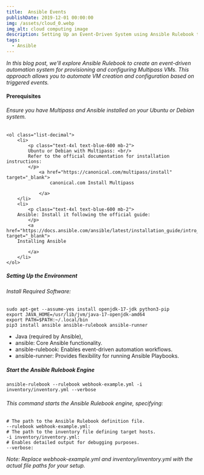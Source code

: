 ```yaml
---
title:  Ansible Events
publishDate: 2019-12-01 00:00:00
img: /assets/cloud_0.webp
img_alt: cloud computing image
description: Setting Up an Event-Driven System using Ansible Rulebook to Create and Configure Multipass VMs
tags:
  - Ansible
---
```






*In this blog post, we'll explore Ansible Rulebook to create an event-driven automation system for provisioning and configuring Multipass VMs. This approach allows you to automate VM creation and configuration based on triggered events.*

#### Prerequisites 
###### Ensure you have Multipass and Ansible installed on your Ubuntu or Debian system. 
    <ol class="list-decimal">
        <li>
            <p class="text-4xl text-blue-600 mb-2">
            Ubuntu or Debian with Multipass: <br/> 
            Refer to the official documentation for installation instructions:
            </p>
                <a href="https://canonical.com/multipass/install" target="_blank">
                    canonical.com Install Multipass

                </a>
        </li>
        <li>
            <p class="text-4xl text-blue-600 mb-2">
        Ansible: Install it following the official guide: 
            </p>
            <a href="https://docs.ansible.com/ansible/latest/installation_guide/intro_installation.html"  target="_blank">
        Installing Ansible

            </a>
        </li>
    </ol>

##### Setting Up the Environment


###### Install Required Software:
```shell
sudo apt-get --assume-yes install openjdk-17-jdk python3-pip
export JAVA_HOME=/usr/lib/jvm/java-17-openjdk-amd64
export PATH=$PATH:~/.local/bin
pip3 install ansible ansible-rulebook ansible-runner
```
- Java (required by Ansible), 
- ansible: Core Ansible functionality.
- ansible-rulebook: Enables event-driven automation workflows.
- ansible-runner: Provides flexibility for running Ansible Playbooks.


##### Start the Ansible Rulebook Engine

```shell
ansible-rulebook --rulebook webhook-example.yml -i inventory/inventory.yml --verbose
```
###### This command starts the Ansible Rulebook engine, specifying:

```shell
# The path to the Ansible Rulebook definition file.
--rulebook webhook-example.yml: 
# The path to the inventory file defining target hosts.
-i inventory/inventory.yml: 
# Enables detailed output for debugging purposes.
--verbose: 
```
*Note: Replace webhook-example.yml and inventory/inventory.yml with the actual file paths for your setup.*

